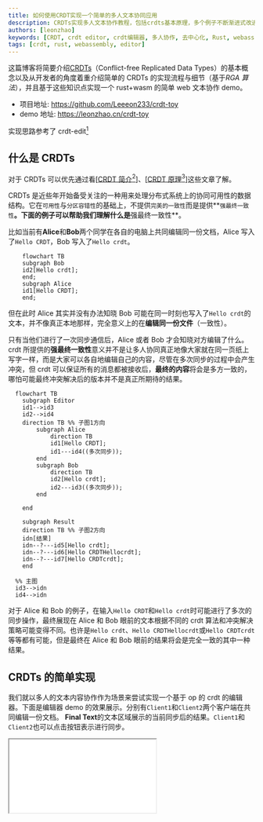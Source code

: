 ```yaml
---
title: 如何使用CRDT实现一个简单的多人文本协同应用
description: CRDTs实现多人文本协作教程，包括crdts基本原理，多个例子不断渐进式改进crdt编辑器
authors: [leonzhao]
keywords: [CRDT, crdt editor, crdt编辑器, 多人协作, 去中心化, Rust, webassembly]
tags: [crdt, rust, webassembly, editor]
---
```


这篇博客将简要介绍[CRDTs](https://en.wikipedia.org/wiki/Conflict-free_replicated_data_type)（Conflict-free Replicated Data Types）的基本概念以及从开发者的角度着重介绍简单的 CRDTs 的实现流程与细节（基于*RGA 算法*），并且基于这些知识点实现一个 rust+wasm 的简单 web 文本协作 demo。

- 项目地址: https://github.com/Leeeon233/crdt-toy
- demo 地址: https://leonzhao.cn/crdt-toy

实现思路参考了 crdt-edit[^1]

<!--truncate-->

## 什么是 CRDTs

对于 CRDTs 可以优先通过看[[CRDT 简介[^2]](https://www.zxch3n.com/crdt-intro/crdt-intro/)]、[[CRDT 原理[^3]](http://jtfmumm.com/blog/2015/11/17/crdt-primer-1-defanging-order-theory/)]这些文章了解。

CRDTs 是近些年开始备受关注的一种用来处理分布式系统上的协同可用性的数据结构。它在`可用性`与`分区容错性`的基础上，不提供`完美的一致性`而是提供**`强最终一致性`**。下面的例子可以帮助我们理解什么是**强最终一致性**。

比如当前有**Alice**和**Bob**两个同学在各自的电脑上共同编辑同一份文档，Alice 写入了`Hello CRDT`，Bob 写入了`Hello crdt`。

```mermaid
    flowchart TB
    subgraph Bob
    id2[Hello crdt];
    end;
    subgraph Alice
    id1[Hello CRDT];
    end;
```

但在此时 Alice 其实并没有办法知晓 Bob 可能在同一时刻也写入了`Hello crdt`的文本，并不像真正本地那样，完全意义上的在**编辑同一份文件**（一致性）。

只有当他们进行了一次同步通信后，Alice 或者 Bob 才会知晓对方编辑了什么。crdt 所提供的**强最终一致性**意义并不是让多人协同真正地像大家就在同一页纸上写字一样，而是大家可以各自地编辑自己的内容，尽管在多次同步的过程中会产生冲突，但 crdt 可以保证所有的消息都被接收后，**最终的内容**将会是多方一致的，哪怕可能最终冲突解决后的版本并不是真正所期待的结果。

```mermaid
  flowchart TB
    subgraph Editor
    id1-->id3
    id2-->id4
    direction TB %% 子图1方向
        subgraph Alice
            direction TB
            id1[Hello CRDT];
            id1---id4((多次同步));
        end
        subgraph Bob
            direction TB
            id2[Hello crdt];
            id2---id3((多次同步));
        end

    end

    subgraph Result
    direction TB %% 子图2方向
    idn[结果]
    idn--?---id5[Hello crdt];
    idn--?---id6[Hello CRDTHellocrdt];
    idn--?---id7[Hello CRDTcrdt];
    end

  %% 主图
  id3-->idn
  id4-->idn
```

对于 Alice 和 Bob 的例子，在输入`Hello CRDT`和`Hello crdt`时可能进行了多次的同步操作，最终展现在 Alice 和 Bob 眼前的文本根据不同的 crdt 算法和冲突解决策略可能变得不同。也许是`Hello crdt`、`Hello CRDTHellocrdt`或`Hello CRDTcrdt`等等都有可能，但是最终在 Alice 和 Bob 眼前的结果将会是完全一致的其中一种结果。

## CRDTs 的简单实现

我们就以多人的文本内容协作作为场景来尝试实现一个基于 op 的 crdt 的编辑器。下面是编辑器 demo 的效果展示。分别有`Client1`和`Client2`两个客户端在共同编辑一份文档。
**Final Text**的文本区域展示的当前同步后的结果。`Client1`和`Client2`也可以点击按钮表示进行同步。

<iframe src={"https://leonzhao.cn/crdt-toy"} width={860} height={840} />

首先我们需要确定这样一个简单的编辑器，用户会有哪些操作(op)。思考一下，非常简单地就可以得出一共有两种操作：

- 插入
- 删除
- ~~修改~~（可以简单地视为先删除再插入的组合）

### 分布式中的顺序

那么我们还是回到 Alice 和 Bob 的例子，我们提供了第一版的编辑器给他们，但是由于我们技术还未成熟，要求他们只能插入内容还不能删除。Alice 和 Bob 同意参与到我们的迭代测试中去。他们还是分别一次输入了
`Hello CRDT`和`Hello crdt`。这时他们发起了同步。

```mermaid
  flowchart TB
    subgraph Editor
    id1-->id3
    id2-->id4
    direction TB %% 子图1方向
        subgraph Alice
            direction TB
            id1[Hello CRDT];
            id1---id4((同步));
            id4-->AliceText[Hello CRDTHello crdt]
        end
        subgraph Bob
            direction TB
            id2[Hello crdt];
            id2---id3((同步));
            id3-->BobText[Hello crdtHello CRDT]
        end

    end
```

Alice 给 Bob 打了个电话，发现自己的屏幕上结果是`Hello CRDTHello crdt`而 Bob 的屏幕上结果是`Hello crdtHello CRDT`。怎么会这样？他们把测试结果反馈给了我们。

原来我们第一版系统都把新接收到的**插入操作**当作了后发生的事情，Alice 的编辑器把 Bob 的内容加在了后面，Bob 的编辑器也是如此。这和我们一开始所强调的**强最终一致性**可不符。我们希望无论事件被怎样创建和接收，只要操作集合是一致的，那么最终结果应该一样。

既然已经知道了问题所在，那么就没什么问题了。我们只需要让每个用户之间有一个固定的顺序就可以了，可以为每一个编辑器客户端分配一个`Client ID`，以**ID**的大小顺序来作为操作的顺序。我们很快发布了 v2.0 版本，让客户端 ID 越大认为操作越先发生，并且分配

- Alice 的客户端版本为`1`
- Bob 的客户端版本为`2`

提供给了 Alice 和 Bob 帮忙测试使用。

```mermaid
  flowchart TB
    subgraph Editor
    id1-->id3
    id2-->id4
    direction TB %% 子图1方向
        subgraph Alice
            direction TB
            id1[Hello CRDT];
            id1---id4((同步));
            id4-->AliceText[Hello crdtHello CRDT]
        end
        subgraph Bob
            direction TB
            id2[Hello crdt];
            id2---id3((同步));
            id3-->BobText[Hello crdtHello CRDT]
        end

    end
```

这回没有问题了，Alice 和 Bob 的编辑器上显示的都是`Hello crdtHello CRDT`文本。

但随着进一步使用，Alice 和 Bob 又发现问题了。这次

- Bob 先输入了`one `然后又输入了`two`
- Alice 先输入了`three `又输入了`four`

然后他们进行了同步，这次每个人都**发送了两个插入操作**。

```mermaid
  flowchart TB
    subgraph Editor
    one-->sy2
    two-->sy2
    three-->sy1
    four-->sy1
    direction TB %% 子图1方向
        subgraph Bob
            direction TB
            one[one ];
            one-->two;
            two---sy1((同步))
            sy1-->BobText[one two fourthree ]
        end

        subgraph Alice
            direction TB
            three[three ];
            three-->four;
            four---sy2((同步));
            sy2-->AliceText[one two three four]
        end

    end
```

现在 Bob 的屏幕上显示的是`one two fourthree `而 Alice 屏幕上显示的却是`one two three four`，正常来说`one two three four`才是他们想要的结果。

我们发现 Alice 向 Bob 同步的内容发生了顺序的改变，有着分布式经验的我们立刻想到，可能是网络延迟的原因，导致 Alice 的第二个操作早于第一个操作被 Bob 的客户端接收到造成了顺序的不一致。

既然已经知道了问题所在，那么就没什么问题了。我们可以新增一个逻辑时间戳，也就是[Lamport Timestamp](https://en.wikipedia.org/wiki/Lamport_timestamp)

> Lamport Timestamp 的算法很简单[^4]
>
> - 每个进程维护一个`counter`
> - 本地每发生一个事件就将`counter + 1`，并将事件的时间戳设置为`counter`值
> - 每当进程发送一个消息，就将本地`counter + 1`，并将最新的`counter`值附带在消息上
> - 当进程收到消息后，让自己的`counter = max(counter, message.counter) + 1`

我们在原有的`ClientId`基础上进行了扩展，构建了一个`EventId`，其中包括了`ClientId`和`Lamport Timestamp`两部分，这样事件的发生顺序就可以与接收到的顺序无关了。

我们抓紧更新了 v3.0 版本的编辑器给到 Alice 和 Bob，心想肯定没问题了。

### 只确定逻辑顺序就够了吗

Alice 和 Bob 拿到 v3.0 的编辑器那肯定先尝试了一下刚刚失败的例子

```mermaid
  flowchart TB
    subgraph Editor
    one-->sy2
    two-->sy2
    three-->sy1
    four-->sy1
    direction TB %% 子图1方向
        subgraph Bob
            direction TB
            one[one ];
            one-->two;
            two---sy1((同步))
            sy1-->BobText[one two three four]
        end

        subgraph Alice
            direction TB
            three[three ];
            three-->four;
            four---sy2((同步));
            sy2-->AliceText[one two three four]
        end

    end
```

果然更新后就没问题了。但 Bob 这回想着也不能一直只在后面加字符，于是 Bob 在编辑器的最前面插入了`zero `，并且同步给了 Alice。发现同步之后结果怎么又不一样了。Alice 的结果是`one two three fourzero `，Bob 输入的`zero `怎么在后面啊？

```mermaid
  flowchart TB
    subgraph Editor
    one-->sy2
    two-->sy2
    three-->sy1
    four-->sy1
    zero-->sy3
    direction TB %% 子图1方向
        subgraph Bob
            direction TB
            one[one ];
            one-->two;
            two---sy1((同步))
            sy1-->zero["zero (insert at 0 position)"]
            zero-->BobText[zero one two three four]
        end

        subgraph Alice
            direction TB
            three[three ];
            three-->four;
            four---sy2((同步));
            sy2---sy3((同步))
            sy3-->AliceText["one two three fourzero "]
        end

    end
```

Alice 和 Bob 开始不耐烦了起来，你们这个编辑器到底行不行？我们听到这个消息，赶快赶过来了解情况。

之前我们给每个插入操作分配了一个`EventId`，能够确定所有的插入操作的发生顺序。但是我们没有想到操作的顺序在文本这个场景下不能代表操作的位置。我们觉得不能再这样遇到什么问题解决什么问题了，需要好好想清楚编辑器这个问题，包括一直没被考虑的**删除**操作。

目前我们一共面临下面几个问题：

- 文本的插入和删除操作是需要确定插入和删除位置的，该如何确定
- 文本可能在任意的位置进行插入和删除，我们应该需要确定操作的最小单位
- 简单的 Op 列表可能不太容易满足我们的要求了，该使用怎样的数据结构呢

面临的问题还有些抽象，我们先通过一部分的例子来模拟一下吧。

```mermaid
flowchart LR

blank[空白]-->ia[在编辑器中插入a]-->ib[在a后面输入b]-->ic[在b后面输入c]-->db[删除字符b]-->id[在a的后面插入d]
blank[空白]-->a-->ab-->abc-->ac-->adc

```

看到上面的图，我们的思路就清晰了很多。文本编辑里面最小操作的单位肯定是**`字符`**这点毋庸置疑了。至于确定位置这点，我们观察图中第一排的全部操作描述

- 在编辑器中插入 a
- 在 a 后面输入 b
- 在 b 后面输入 c
- 删除字符 b
- 在 a 后面插入 d

那么位置就完全可以通过当前文本内容，看接下来要插入或者删除的字符是*基于*目前文本的哪个字符做的操作就可以确定了。这样不同的字符之间好像就有了依赖关系，那数据结构是不是可以使用树形结构了？

我们突然感觉灵感来了。

### 文本编辑好像就是棵树

如果我们把初始空文本当作树的根节点（root）的话，那么插入字符`a`就是`a`是`root`的子节点。在`a`后面插入`b`，那`b`就是`a`的子节点。我们把上面的示例画一下：

```mermaid
flowchart LR
1-->2
2-->3
3--删除?-->4
4--顺序?-->5
    subgraph 1
    direction TB
    root-->a-->b
    end

    subgraph 2
    direction TB
    root2[root]-->a2[a]-->b2[b]-->c2[c]
    end

    subgraph 3
    direction TB
    root3[root]-->a3[a]-->b3["b(删除)"]-->c3[c]
    end

    subgraph 4
    direction TB
    root4[root]-->a4[a]-->c4[c]
    end

    subgraph 5
    direction TB
    root5[root]-->a5[a]-->c5[c]
    a5-->d5[d]
    end

```

把输入字符的过程可视化之后，我们看到过程 1 和 2 好像都没什么问题，全部都是在按顺序插入字符，前一个字符作为后一个字符的父节点，从根节点遍历下来就能还原原始文档。但是接下来我们好像遇到两个不是太明朗的操作。

- 多个子节点时遍历顺序是否有要求
- 删除字符时是否要把节点删除

这回实在不好意思再请 Alice 和 Bob 帮我们找问题了，就我和你来自己先多测测吧。第一个问题看起来还算简单

```mermaid
flowchart LR
t1-.-g1
t2-.-g2
t3-.-g3
t4-.-g4


subgraph tree[Tree]
direction LR
    g1-->g2
    g2-->g3
    g3-->g4

    subgraph g1["insert a at 0"]
    direction TB
    a1[a]
    end

    subgraph g2[insert b after a]
    direction TB
    a2[a]-->b2[b]
    end

    subgraph g3[insert c after a]
    direction TB
    a3-->c3[c]
    a3[a]-->b3[b]
    end

    subgraph g4[insert d after a]
    direction TB
    a4-->d4[d]
    a4-->c4[c]
    a4[a]-->b4[b]
    end
end

subgraph text[Text]
direction LR

t1[a]-->t2[ab]-->t3[acb]-->t4[adcb]
end


```

我们不断模拟向`a`后面加入文本，结果都是越后面加入的字符，越显示在前面。在前面测试分布式同步的时候我们已经可以通过`EventId`全局地确定顺序了，那么全部子节点的顺序就可以通过`EventId`进行排序，越*新*的`EventId`将在子节点中越早被遍历。

### 删除了字符，它就不存在了吗？

接着我们模拟了几次协作时删除字符的情况，比如这次我先输入了`ab`你输入了`c`，之后我们进行了一次同步，我们的结果最后都是`abc`。

<details>
<summary>你可能会有疑问，为什么是<code>abc</code>，而不是<code>cab</code>？</summary>

这里我们使用假设

- 你的`ClientId`是`1`
- 我的`ClientId`是`2`
- `ClientId`越大 crdt 认为越先发生

我们详细看一下`abc`的合并过程，现在我收到了全部的 crdts 的 op：

1. 根节点插入 `a` EventId(counter: 0, client_id: 2)
2. `a` 节点插入 `b` EventId(counter: 1, client_id: 2)
3. 根节点插入 `c` EventId(counter: 0, client_id: 1)

根据刚刚的结论，op1 和 op3 都是`counter`为 0 的 op，但是 op1 的`ClientId`更大，在假设前提下会被认为优先发生。那么整个 op 顺序就会变成 132，即结果的`abc`。

</details>

紧接着我删除了`b`，而你在`b`的后面输入了`d`，然后我们都发起了同步请求。

```mermaid
flowchart TB
    subgraph Editor
    direction TB %% 子图1方向
    b--->sy1
    c-->sy2
    d-->sy4
    db2-->sy3
    sy3-->rf["??????"]
    sy4-->rf
        subgraph 我
            direction TB
            a["insert a at 0\n\n a"]-->b["insert b after a\n\n ab"]-->sy2((同步))-->r2["同步后\n\n abc"]-->db2["delete b\n\n ac"]-->sy4((同步))
        end

        subgraph 你
            direction TB
            c["insert c at 0\n\n c"]-->sy1((同步))-->r1["同步后\n\n abc"]-->d["insert d after b\n\n abdc"]-->sy3((同步));
        end

    end

```

现在好像遇到了问题，我都已经把`b`删掉了，那么该怎么同步你要把`d`插入在`b`后面的操作呢？

我静静地整理了一下思路，我删除了`b`，但于此同时的你或者其他人仍可能在`b`后面输入一些字符，这也就是`b`仍可能是其他子树的父节点。其他节点仍然可能会依赖于它。所以我们在删除操作时不可能将真正的树节点删除。

再来想想文本展示时，就是一个树的遍历过程。只要不在编辑器上显示这个字符那么使用编辑器的用户就完全可以认为这个字符被删除了。所以我们只需要给每个节点增加一个`标志`，表示这个节点是不是被删除就可以了。

:::tip

上面提到的为了保留树的完整结构，不删除节点，而是添加标志的方式就是一种[墓碑机制](https://baike.baidu.com/item/%E5%A2%93%E7%A2%91%E6%9C%BA%E5%88%B6/7558924)

:::

现在我们编辑器的结果就都会是`adc`，满足 crdts 所要求的`强最终一致性`。我们来遍历一遍刚刚所形成的文本树：

```mermaid

flowchart LR
t1-.-g1
t2-.-g2
t3-.-g3
t4-.-g4
t5-.-g5


subgraph tree[Tree]
direction LR
    g1-->g2
    g2-->g3
    g3-->g4
    g4-->g5

    subgraph g1["insert a at 0"]
    direction TB
    root1[root]-->a1[a]
    end

    subgraph g2[insert b after a]
    direction TB
    root2[root]-->a2[a]-->b2[b]
    end

    subgraph g3[insert c at 0]
    direction TB
    root3[root]-->a3[a]-->b3[b]
    root3-->c3[c]
    end

    subgraph g4[delete b]
    direction TB
    root4[root]-->a4[a]-->b4["b (deteled)"]
    root4-->c4[c]
    end

    subgraph g5[insert d after b]
    direction TB
    root5[root]-->a5[a]-->b5["b (deteled)"]-->d5[d]
    root5-->c5[c]
    end
end

subgraph text[Text]
direction LR

t1[a]-->t2[ab]-->t3[abc]-->t4[ac]-->t5[adc]
end

```

## CRDTs 能够达成多人的操作协同，那么代价呢？

我们把最终的 v0.4 版本编辑器给到了 Alice 和 Bob，Alice 和 Bob 会有什么反馈呢？

我们来等待下一篇，看看 Alice 和 Bob 会不会有什么抱怨。

## 参考资料

[^1]: https://github.com/wangdashuaihenshuai/crdt-edit
[^2]: [CRDT 简介](https://www.zxch3n.com/crdt-intro/crdt-intro/)
[^3]: [A CRDT Primer Part I: Defanging Order Theory](http://jtfmumm.com/blog/2015/11/17/crdt-primer-1-defanging-order-theory/)
[^4]: [如何设计 CRDT 算法-Zxch3n](https://www.zxch3n.com/crdt-intro/design-crdt)
